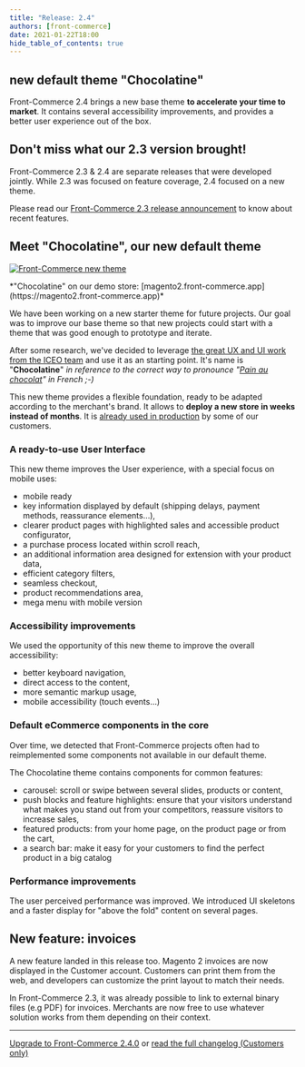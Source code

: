 ```yaml
---
title: "Release: 2.4"
authors: [front-commerce]
date: 2021-01-22T18:00
hide_table_of_contents: true
---
```


## new default theme "Chocolatine"

Front-Commerce 2.4 brings a new base theme **to accelerate your time to
market**. It contains several accessibility improvements, and provides a better
user experience out of the box.

<!--truncate-->


## Don't miss what our 2.3 version brought!

Front-Commerce 2.3 & 2.4 are separate releases that were developed jointly.
While 2.3 was focused on feature coverage, 2.4 focused on a new theme.

Please read our
[Front-Commerce 2.3 release announcement](/changelog/front-commerce-2.3/) to
know about recent features.

## Meet "Chocolatine", our new default theme

[![Front-Commerce new theme](./assets/chocolatine.jpg)](https://magento2.front-commerce.app)

<div className="center">
  *"Chocolatine" on our demo store:
  [magento2.front-commerce.app](https://magento2.front-commerce.app)*
</div>

We have been working on a new starter theme for future projects. Our goal was to
improve our base theme so that new projects could start with a theme that was
good enough to prototype and iterate.

After some research, we've decided to leverage
[the great UX and UI work from the ICEO team](https://www.behance.net/gallery/86012235/eCommerce-Free-UI-Kit)
and use it as an starting point. It's name is "**Chocolatine**" _in reference to
the correct way to pronounce
"[Pain au chocolat](https://en.wikipedia.org/wiki/Pain_au_chocolat)" in French
;-)_

This new theme provides a flexible foundation, ready to be adapted according to
the merchant's brand. It allows to **deploy a new store in weeks instead of
months**. It is [already used in production](https://www.lilinappy.fr/) by some
of our customers.

### A ready-to-use User Interface

This new theme improves the User experience, with a special focus on mobile
uses:

- mobile ready
- key information displayed by default (shipping delays, payment methods,
  reassurance elements…),
- clearer product pages with highlighted sales and accessible product
  configurator,
- a purchase process located within scroll reach,
- an additional information area designed for extension with your product data,
- efficient category filters,
- seamless checkout,
- product recommendations area,
- mega menu with mobile version

### Accessibility improvements

We used the opportunity of this new theme to improve the overall accessibility:

- better keyboard navigation,
- direct access to the content,
- more semantic markup usage,
- mobile accessibility (touch events…)

### Default eCommerce components in the core

Over time, we detected that Front-Commerce projects often had to reimplemented
some components not available in our default theme.

The Chocolatine theme contains components for common features:

- carousel: scroll or swipe between several slides, products or content,
- push blocks and feature highlights: ensure that your visitors understand what
  makes you stand out from your competitors, reassure visitors to increase
  sales,
- featured products: from your home page, on the product page or from the cart,
- a search bar: make it easy for your customers to find the perfect product in a
  big catalog

### Performance improvements

The user perceived performance was improved. We introduced UI skeletons and a
faster display for "above the fold" content on several pages.

## New feature: invoices

A new feature landed in this release too. Magento 2 invoices are now displayed
in the Customer account. Customers can print them from the web, and developers
can customize the print layout to match their needs.

In Front-Commerce 2.3, it was already possible to link to external binary files
(e.g PDF) for invoices. Merchants are now free to use whatever solution works
from them depending on their context.

<hr />

<ChangelogFooter>

[Upgrade to Front-Commerce 2.4.0](/docs/appendices/migration-guides#2-3-x-gt-2-4-0)
or
[read the full changelog (Customers only)](https://gitlab.com/front-commerce/front-commerce/-/releases/2.4.0)

</ChangelogFooter>
